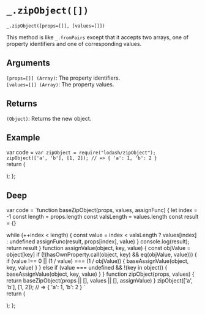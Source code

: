 # `_.zipObject([])`

`_.zipObject([props=[]], [values=[]])`

This method is like `_.fromPairs` except that it accepts two arrays, one of property identifiers and one of corresponding values.

## Arguments
`[props=[]] (Array)`: The property identifiers.  
`[values=[]] (Array)`: The property values.

## Returns
`(Object)`: Returns the new object.

## Example


var code =  `var zipObject = require("lodash/zipObject");
zipObject(['a', 'b'], [1, 2]);
// => { 'a': 1, 'b': 2 }
`   
  return (
    <div>
      <Embed source={code} />
    </div>
  );
};

<Demo/>

## Deep

var code =  `function baseZipObject(props, values, assignFunc) {
  let index = -1
  const length = props.length
  const valsLength = values.length
  const result = {}

  while (++index < length) {
    const value = index < valsLength ? values[index] : undefined
    assignFunc(result, props[index], value)
  }
  console.log(result);
  return result
}
function assignValue(object, key, value) {
  const objValue = object[key]
  if (!(hasOwnProperty.call(object, key) && eq(objValue, value))) {
    if (value !== 0 || (1 / value) === (1 / objValue)) {
      baseAssignValue(object, key, value)
    }
  } else if (value === undefined && !(key in object)) {
    baseAssignValue(object, key, value)
  }
}
function zipObject(props, values) {
  return baseZipObject(props || [], values || [], assignValue)
}
zipObject(['a', 'b'], [1, 2]);
// => { 'a': 1, 'b': 2 }
`   
  return (
    <div>
      <Embed source={code} />
    </div>
  );
};

<DeepDemo/>
